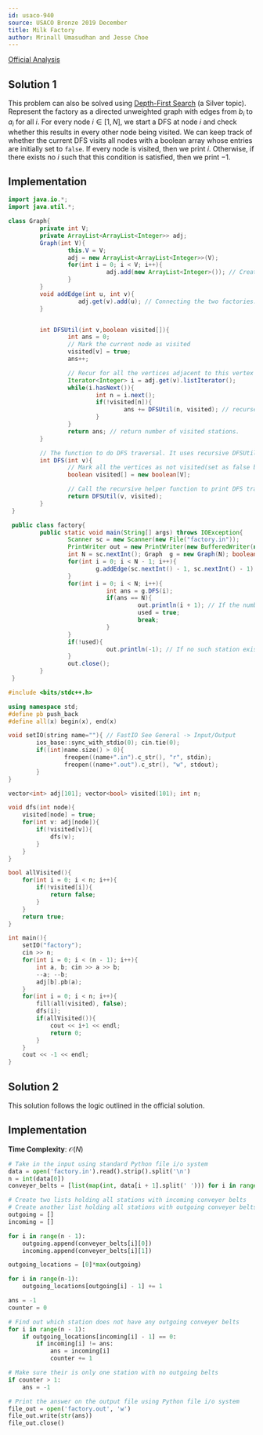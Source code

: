 ```yaml
---
id: usaco-940
source: USACO Bronze 2019 December
title: Milk Factory
author: Mrinall Umasudhan and Jesse Choe
---
```


[Official Analysis](http://www.usaco.org/current/data/sol_factory_bronze_open19.html)

## Solution 1

This problem can also be solved using [Depth-First Search](/silver/dfs) (a
Silver topic). Represent the factory as a directed unweighted graph with edges
from $b_i$ to $a_i$ for all $i$. For every node $i\in [1,N]$, we start a DFS at
node $i$ and check whether this results in every other node being visited. We
can keep track of whether the current DFS visits all nodes with a boolean array
whose entries are initially set to `false`. If every node is visited, then we
print $i$. Otherwise, if there exists no $i$ such that this condition is
satisfied, then we print $-1$.

## Implementation

<LanguageSection>

<JavaSection>

```java
import java.io.*;
import java.util.*;

class Graph{
		 private int V;
		 private ArrayList<ArrayList<Integer>> adj;
		 Graph(int V){
				 this.V = V;
				 adj = new ArrayList<ArrayList<Integer>>(V);
				 for(int i = 0; i < V; i++){
							adj.add(new ArrayList<Integer>()); // Creating the adjacency list
				 }
		 }
		 void addEdge(int u, int v){
					adj.get(v).add(u); // Connecting the two factories.
		 }


		 int DFSUtil(int v,boolean visited[]){
				 int ans = 0;
				 // Mark the current node as visited
				 visited[v] = true;
				 ans++;

				 // Recur for all the vertices adjacent to this vertex
				 Iterator<Integer> i = adj.get(v).listIterator();
				 while(i.hasNext()){
						 int n = i.next();
						 if(!visited[n]){
								 ans += DFSUtil(n, visited); // recurse to the next edge/station in it's path and increase the number of stations visited.
						 }
				 }
				 return ans; // return number of visited stations.
		 }

		 // The function to do DFS traversal. It uses recursive DFSUtil()
		 int DFS(int v){
				 // Mark all the vertices as not visited(set as false by default)
				 boolean visited[] = new boolean[V];

				 // Call the recursive helper function to print DFS traversal
				 return DFSUtil(v, visited);
		 }
 }

 public class factory{
		 public static void main(String[] args) throws IOException{
				 Scanner sc = new Scanner(new File("factory.in"));
				 PrintWriter out = new PrintWriter(new BufferedWriter(new FileWriter("factory.out")));
				 int N = sc.nextInt(); Graph  g = new Graph(N); boolean used = false;
				 for(int i = 0; i < N - 1; i++){
						 g.addEdge(sc.nextInt() - 1, sc.nextInt() - 1); // Meaning one can walk from station A to station B.
				 }
				 for(int i = 0; i < N; i++){
							int ans = g.DFS(i);
							if(ans == N){
									 out.println(i + 1); // If the number of visited stations from the DFS is equal to the total number of stations then output.
									 used = true;
									 break;
							}
				 }
				 if(!used){
							out.println(-1); // If no such station exists then we print -1.
				 }
				 out.close();
		 }
 }
```

</JavaSection>
<CPPSection>

```cpp
#include <bits/stdc++.h>

using namespace std;
#define pb push_back
#define all(x) begin(x), end(x)

void setIO(string name=""){ // FastIO See General -> Input/Output
		ios_base::sync_with_stdio(0); cin.tie(0);
		if((int)name.size() > 0){
				freopen((name+".in").c_str(), "r", stdin);
				freopen((name+".out").c_str(), "w", stdout);
		}
}

vector<int> adj[101]; vector<bool> visited(101); int n;

void dfs(int node){
	visited[node] = true;
	for(int v: adj[node]){
		if(!visited[v]){
			dfs(v);
		}
	}
}

bool allVisited(){
	for(int i = 0; i < n; i++){
		if(!visited[i]){
			return false;
		}
	}
	return true;
}

int main(){
	setIO("factory");
	cin >> n;
	for(int i = 0; i < (n - 1); i++){
		int a, b; cin >> a >> b;
		--a; --b;
		adj[b].pb(a);
	}
	for(int i = 0; i < n; i++){
		fill(all(visited), false);
		dfs(i);
		if(allVisited()){
			cout << i+1 << endl;
			return 0;
		}
	}
	cout << -1 << endl;
}

```

</CPPSection>
</LanguageSection>

## Solution 2

This solution follows the logic outlined in the official solution.

## Implementation

**Time Complexity**: $\mathcal{O}(N)$

<LanguageSection>
<PySection>

```py
# Take in the input using standard Python file i/o system
data = open('factory.in').read().strip().split('\n')
n = int(data[0])
conveyer_belts = [list(map(int, data[i + 1].split(' '))) for i in range(n - 1)]

# Create two lists holding all stations with incoming conveyer belts
# Create another list holding all stations with outgoing conveyer belts
outgoing = []
incoming = []

for i in range(n - 1):
    outgoing.append(conveyer_belts[i][0])
    incoming.append(conveyer_belts[i][1])

outgoing_locations = [0]*max(outgoing)

for i in range(n-1):
    outgoing_locations[outgoing[i] - 1] += 1

ans = -1
counter = 0

# Find out which station does not have any outgoing conveyer belts
for i in range(n - 1):
    if outgoing_locations[incoming[i] - 1] == 0:
        if incoming[i] != ans:
            ans = incoming[i]
            counter += 1

# Make sure their is only one station with no outgoing belts
if counter > 1:
    ans = -1

# Print the answer on the output file using Python file i/o system
file_out = open('factory.out', 'w')
file_out.write(str(ans))
file_out.close()
```

</PySection>
</LanguageSection>
